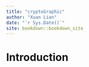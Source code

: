 ```yaml
--- 
title: "cryptoGraphic"
author: "Xuan Lian"
date: "`r Sys.Date()`"
site: bookdown::bookdown_site
---
```


# Introduction

